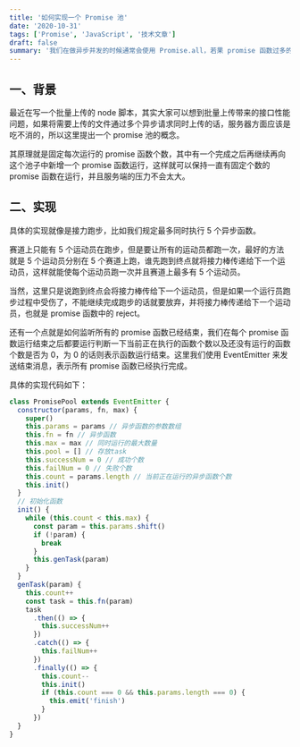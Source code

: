 ```yaml
---
title: '如何实现一个 Promise 池'
date: '2020-10-31'
tags: ['Promise', 'JavaScript', '技术文章']
draft: false
summary: '我们在做异步并发的时候通常会使用 Promise.all，若果 promise 函数过多的话应该怎么控制并发数量呢？'
---
```


## 一、背景

最近在写一个批量上传的 node 脚本，其实大家可以想到批量上传带来的接口性能问题，如果将需要上传的文件通过多个异步请求同时上传的话，服务器方面应该是吃不消的，所以这里提出一个 promise 池的概念。

其原理就是固定每次运行的 promise 函数个数，其中有一个完成之后再继续再向这个池子中新增一个 promise 函数运行，这样就可以保持一直有固定个数的 promise 函数在运行，并且服务端的压力不会太大。

## 二、实现

具体的实现就像是接力跑步，比如我们规定最多同时执行 5 个异步函数。

赛道上只能有 5 个运动员在跑步，但是要让所有的运动员都跑一次，最好的方法就是 5 个运动员分别在 5 个赛道上跑，谁先跑到终点就将接力棒传递给下一个运动员，这样就能使每个运动员跑一次并且赛道上最多有 5 个运动员。

当然，这里只是说跑到终点会将接力棒传给下一个运动员，但是如果一个运行员跑步过程中受伤了，不能继续完成跑步的话就要放弃，并将接力棒传递给下一个运动员，也就是 promise 函数中的 reject。

还有一个点就是如何监听所有的 promise 函数已经结束，我们在每个 promise 函数运行结束之后都要运行判断一下当前正在执行的函数个数以及还没有运行的函数个数是否为 0，为 0 的话则表示函数运行结束。这里我们使用 EventEmitter 来发送结束消息，表示所有 promise 函数已经执行完成。

具体的实现代码如下：

```javascript
class PromisePool extends EventEmitter {
  constructor(params, fn, max) {
    super()
    this.params = params // 异步函数的参数数组
    this.fn = fn // 异步函数
    this.max = max // 同时运行的最大数量
    this.pool = [] // 存放task
    this.successNum = 0 // 成功个数
    this.failNum = 0 // 失败个数
    this.count = params.length // 当前正在运行的异步函数个数
    this.init()
  }
  // 初始化函数
  init() {
    while (this.count < this.max) {
      const param = this.params.shift()
      if (!param) {
        break
      }
      this.genTask(param)
    }
  }
  genTask(param) {
    this.count++
    const task = this.fn(param)
    task
      .then(() => {
        this.successNum++
      })
      .catch(() => {
        this.failNum++
      })
      .finally(() => {
        this.count--
        this.init()
        if (this.count === 0 && this.params.length === 0) {
          this.emit('finish')
        }
      })
  }
}
```
